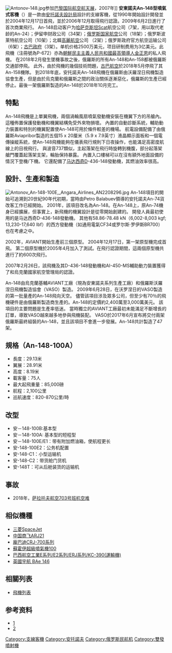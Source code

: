 {{noteTA
|1=zh-tw:An-;zh-cn:安-;
}}
[[File:Antonov-148.jpg|thumb]]参加[[巴黎国际航空航天展|巴黎国际航空航天展]]，2007年]]
'''安東諾夫An-148型噴氣式客機'''（{{lang-uk|'''Антонов Ан-148'''}}）是一款由[[安托諾夫設計局|安托諾夫設計局]]設計的支線客機，從1990年開始設計開發並於2004年12月17日首飛，並於2006年12月取得飛行認證。2009年6月2日進行了首次商業飛行。
An-148启动客户为[[哈萨克斯坦|哈萨克斯坦]]Scat航空公司（7架，用以取代老龄的An-24）；伊留申财政公司（34架）；[[俄罗斯国家航空|俄罗斯国家航空]]公司（18架）；俄罗斯波莱特航空公司（10架）；北韓[[高麗航空|高麗航空]]公司 （2架）；俄罗斯政府官方航空运输公司（6架）；[[古巴政府|古巴政府]]（3架）。单机价格2500万美元，项目研制费用为3亿美元。此飛機（注冊號為P-672）亦為[[朝鮮民主主義人民共和國最高領導人|朝鮮民主主義人民共和國最高領導人]][[金正恩|金正恩]]的私人飛機。
在2018年2月發生墜機事故之後，俄羅斯的所有An-148和An-158都被俄羅斯交通部停飛。 此外，由於飛機的幾個技術問題，[[古巴航空|古巴航空]]於2018年5月停飛了其An-158機隊。
到2018年底，安托諾夫An-148飛機在俄羅斯由沃羅涅日飛機製造協會生產，但是由於烏克蘭和俄羅斯之間的政治關係逐漸惡化，俄羅斯的生產已經停止。最後一架俄羅斯製造的An-148於2018年10月完工。

==特點==
An-148飛機是上單翼飛機，兩個渦輪風扇噴氣發動機安裝在機翼下方的吊艙內。 這種佈置保護發動機和機翼結構免受外來物損壞。 內置的自動診斷系統，輔助動力裝置和特別的機翼配置使An-148可用於條件較差的機場。 航電設備配備了由俄羅斯Aviapribor製造的五個15 x 20厘米（5.9 x 7.9英寸）液晶顯示面板和一個電傳操縱系統，使An-148飛機能夠在儀表飛行規則下日夜操作，也能滿足高密度航線上的目視飛行。 與波音737類似，主起落架在飛行時旋轉到機腹，部分起落架艙門覆蓋起落架支架，輪胎保持暴露。 內置入口樓梯可以在沒有額外地面設備的情況下登機/下機。 它還配備了[[马达西奇公司|马达西奇]]D-436-148發動機，其燃油效率很高。

==設計、生產和製造==
[[File:Antonov_An-148-100E,_Angara_Airlines_AN2208296.jpg|thumb]]
An-148項目的開始可追溯到20世紀90年代初期，當時由Petro Balabuev領導的安托諾夫An-74貨改客工作已經開始。 2001年，該項目改名為An-148。在An-148上，原An-74機身已經擴展，但事實上，新飛機的機翼設計是從零開始創建的。 開發人員最初使用的是马达西奇D-436-148發動機。 其他有58.86-78.48 kN（6,002-8,003 kgf; 13,230-17,640 lbf）的西方發動機（如通用電氣CF34或罗尔斯·罗伊斯BR700）也在考慮之中。

2002年，AVIANT開始生產前三個原型。  2004年12月17日，第一架原型機完成首飛。 第二個原型機於2005年4月加入了測試。在飛行認證期間，這兩個原型機共進行了約600次飛行。<p>2007年2月26日，該飛機及其D-436-148發動機和AI-450-МS輔助動力裝置獲得了和烏克蘭國家航空管理局的認證。

An-148由烏克蘭基輔AVIANT工廠（現為安東諾夫系列生產工廠）和俄羅斯沃羅涅日飛機製造協會（VASO）製造。
2009年6月28日，在沃罗涅日的VASO製造的第一批量產的An-148飛向天空。 儘管該項目涉及眾多公司，但至少有70％的飛機硬件是由俄羅斯製造商生產的。An-148的定價約2,400萬至3,000萬美元。 
該項目的主要問題是生產率低迷。 當時獨立的AVIANT工廠最初未能滿足不斷增長的訂單，導致VASO越來越多地參與飛機裝配。  VASO於2017年6月宣布將交付兩架俄羅斯最終組裝的An-148，並且該項目不會進一步發展。An-148共計製造了47架。

==規格（An-148-100A）==
*長度：29.13米
*翼展：28.91米
*高度：8.19米
*載客量：75人
*最大起飛重量：85,000磅
*航程：2,100公里
*巡航速度：820-870公里/時

==改型==
*安－148-100B:基本型
*安－148-100A: 基本型的短程型
*安－148-100E/E1：带有附加燃油箱，使航程更长
*安-148-100E2：公务机配置
*安-148-C1：小型运输机
*安-148-C2：带货舱门货机
*安-148T：可从后舱装货的运输机

== 事故 ==
* 2018年，[[萨拉托夫航空703号班机空难|萨拉托夫航空703号班机空难]]

==相似機種==
* [[三菱SpaceJet|三菱SpaceJet]]
* [[中国商飞ARJ21|中国商飞ARJ21]]
* [[CRJ700|龐巴迪CRJ-700系列]]
* [[蘇霍伊超級噴氣機100|蘇霍伊超級噴氣機100]]
* [[巴西航空工業E系列|巴西航空工業E系列]][[巴西航空工業E2系列|/E2系列]][[ERJ-145|/ERJ系列]][[KC-390|/KC-390(運輸機)]]
* [[英國宇航146型飛機|英國宇航 BAe 146]]

==相關列表==
* [[飛機列表|飛機列表]]

==参考资料==
*[https://web.archive.org/web/20090113200908/http://www.ifc-leasing.com/en/an-148.php]
*[https://web.archive.org/web/20120916234207/http://www.antonov.com/aircraft/passenger-aircraft/an-148/?lang=en]

{{Antonov aircraft}}

[[Category:支線客機|Category:支線客機]]
[[Category:安托諾夫|Category:安托諾夫]]
[[Category:俄罗斯民航机|Category:俄罗斯民航机]]
[[Category:雙發噴射機|Category:雙發噴射機]]